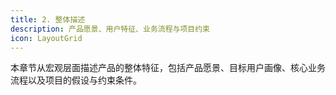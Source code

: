 ```yaml
---
title: 2. 整体描述
description: 产品愿景、用户特征、业务流程与项目约束
icon: LayoutGrid
---
```



<Callout title="章节导航" type="info">
本章节从宏观层面描述产品的整体特征，包括产品愿景、目标用户画像、核心业务流程以及项目的假设与约束条件。
</Callout>

<Cards>
  <Card 
    href="/docs/overall-description/product-vision" 
    title="2.1 产品愿景"
    description="为项目设定鼓舞人心的长期目标和方向，描绘产品的最终理想状态"
  />
  <Card 
    href="/docs/overall-description/user-characteristics" 
    title="2.2 用户特征"
    description="通过用户画像（Persona）深入理解目标用户的具体特征、需求与痛点"
  />
  <Card 
    href="/docs/overall-description/business-process-flow" 
    title="2.3 业务流程图"
    description="通过可视化流程图展示用户完成核心任务的完整路径和步骤"
  />
  <Card 
    href="/docs/overall-description/assumptions-constraints" 
    title="2.4 假设与约束"
    description="明确项目赖以成立的前提条件和必须遵守的限制因素"
  />
</Cards>
